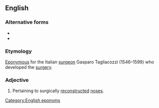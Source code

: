 ==English==

===Alternative forms===
* {{l|en|Taliacotian}}
* {{l|en|Tagliacozzian}}

===Etymology===
[[eponymous|Eponymous]] for the Italian [[surgeon]] Gasparo Tagliacozzi (1546–1599) who developed the [[surgery]].

===Adjective===
{{en-adj|-}}

# {{label|en|medicine}} Pertaining to surgically [[reconstructed]] [[nose]]s.

[[Category:English eponyms]]